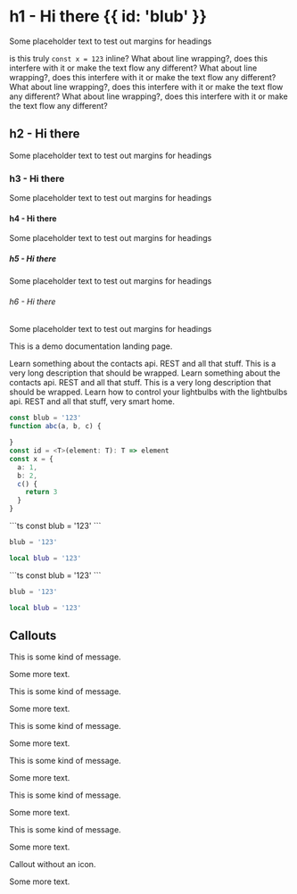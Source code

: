 
# h1 - Hi there {{ id: 'blub' }}

Some placeholder text to test out margins for headings

is this truly <InlineCode color="blue">`const x = 123`</InlineCode> inline?
What about line wrapping?, does this interfere with it or make the text flow any different?
What about line wrapping?, does this interfere with it or make the text flow any different?
What about line wrapping?, does this interfere with it or make the text flow any different?
What about line wrapping?, does this interfere with it or make the text flow any different?

## h2 - Hi there

Some placeholder text to test out margins for headings

### h3 - Hi there

Some placeholder text to test out margins for headings

#### h4 - Hi there

Some placeholder text to test out margins for headings

##### h5 - Hi there

Some placeholder text to test out margins for headings

###### h6 - Hi there

Some placeholder text to test out margins for headings

This is a demo documentation landing page.

<Cards>
  <Card title="Contacts" Icon={Contact} link="/">
    Learn something about the contacts api. REST and all that stuff. This is a very long description that should be wrapped.
  </Card>
  <Card title="Contacts" Icon={Contact} link="/" variant="positive">
    Learn something about the contacts api. REST and all that stuff. This is a very long description that should be wrapped.
  </Card>
  <Card title="Lightbulbs" Icon={Lightbulb} link="/" variant="negative">
    Learn how to control your lightbulbs with the lightbulbs api. REST and all that stuff, very smart home.
  </Card>
</Cards>


```ts {{ "title": "This is a title of a code block", "highlights": [{ "line": 2, "column": 14, "match": "a, b, c", "color": "red" }, { "line": 8, "column": 3, "match": "b", "color": "green" }, { "line": 10, "column": 5, "match": "return 3", "color": "blue" }] }}
const blub = '123'
function abc(a, b, c) {

}
const id = <T>(element: T): T => element
const x = {
  a: 1,
  b: 2,
  c() {
    return 3
  }
}
```

<CodeGroup title="ttttitle">
  ```ts
  const blub = '123'
  ```

  ```python
  blub = '123'
  ```

  ```lua {{ "title": "Lua" }}
  local blub = '123'
  ```
</CodeGroup>


<CodeGroup>
  ```ts
  const blub = '123'
  ```

  ```python
  blub = '123'
  ```

  ```lua {{ "title": "Lua" }}
  local blub = '123'
  ```
</CodeGroup>

## Callouts

<Callout variant="default" Icon={Link}>
  This is some kind of message.

  Some more text.
</Callout>

<Callout variant="primary" Icon={Info}>
  This is some kind of message.

  Some more text.
</Callout>

<Callout variant="secondary" Icon={Warn}>
  This is some kind of message.

  Some more text.
</Callout>

<Callout variant="positive" Icon={Link}>
  This is some kind of message.

  Some more text.
</Callout>

<Callout variant="negative" Icon={Warn}>
  This is some kind of message.

  Some more text.
</Callout>

<Callout variant="info" Icon={Info}>
  This is some kind of message.

  Some more text.
</Callout>

<Callout variant="primary">
  Callout without an icon.

  Some more text.
</Callout>
